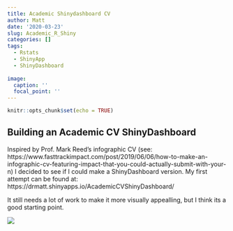 ```yaml
---
title: Academic Shinydashboard CV
author: Matt
date: '2020-03-23'
slug: Academic_R_Shiny
categories: []
tags:
  - Rstats
  - ShinyApp
  - ShinyDashboard
  
image: 
  caption: ''
  focal_point: ''
---
```


```r
knitr::opts_chunk$set(echo = TRUE)
```

## Building an Academic CV ShinyDashboard

Inspired by Prof. Mark Reed's infographic CV (see: https://www.fasttrackimpact.com/post/2019/06/06/how-to-make-an-infographic-cv-featuring-impact-that-you-could-actually-submit-with-your-n) I decided to see if I could make a ShinyDashboard version. My first attempt can be found at: https://drmatt.shinyapps.io/AcademicCVShinyDashboard/

It still needs a lot of work to make it more visually appealling, but I think its a good starting point. 

![](Dashboard.png)



